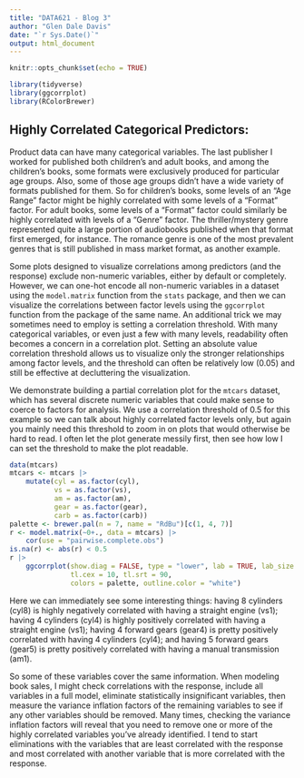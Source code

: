 ```yaml
---
title: "DATA621 - Blog 3"
author: "Glen Dale Davis"
date: "`r Sys.Date()`"
output: html_document
---
```


```r
knitr::opts_chunk$set(echo = TRUE)
```

```r
library(tidyverse)
library(ggcorrplot)
library(RColorBrewer)

```

## Highly Correlated Categorical Predictors:

Product data can have many categorical variables. The last publisher I worked for published both children's and adult books, and among the children's books, some formats were exclusively produced for particular age groups. Also, some of those age groups didn't have a wide variety of formats published for them. So for children's books, some levels of an "Age Range" factor might be highly correlated with some levels of a "Format" factor. For adult books, some levels of a "Format" factor could similarly be highly correlated with levels of a "Genre" factor. The thriller/mystery genre represented quite a large portion of audiobooks published when that format first emerged, for instance. The romance genre is one of the most prevalent genres that is still published in mass market format, as another example. 

Some plots designed to visualize correlations among predictors (and the response) exclude non-numeric variables, either by default or completely. However, we can one-hot encode all non-numeric variables in a dataset using the `model.matrix` function from the `stats` package, and then we can visualize the correlations between factor levels using the `ggcorrplot` function from the package of the same name. An additional trick we may sometimes need to employ is setting a correlation threshold. With many categorical variables, or even just a few with many levels, readability often becomes a concern in a correlation plot. Setting an absolute value correlation threshold allows us to visualize only the stronger relationships among factor levels, and the threshold can often be relatively low (0.05) and still be effective at decluttering the visualization.

We demonstrate building a partial correlation plot for the `mtcars` dataset, which has several discrete numeric variables that could make sense to coerce to factors for analysis. We use a correlation threshold of 0.5 for this example so we can talk about highly correlated factor levels only, but again you mainly need this threshold to zoom in on plots that would otherwise be hard to read. I often let the plot generate messily first, then see how low I can set the threshold to make the plot readable. 

```r
data(mtcars)
mtcars <- mtcars |>
    mutate(cyl = as.factor(cyl),
           vs = as.factor(vs),
           am = as.factor(am),
           gear = as.factor(gear),
           carb = as.factor(carb))
palette <- brewer.pal(n = 7, name = "RdBu")[c(1, 4, 7)]
r <- model.matrix(~0+., data = mtcars) |>
    cor(use = "pairwise.complete.obs")
is.na(r) <- abs(r) < 0.5
r |>
    ggcorrplot(show.diag = FALSE, type = "lower", lab = TRUE, lab_size = 3,
               tl.cex = 10, tl.srt = 90,
               colors = palette, outline.color = "white")

```

Here we can immediately see some interesting things: having 8 cylinders (cyl8) is highly negatively correlated with having a straight engine (vs1); having 4 cylinders (cyl4) is highly positively correlated with having a straight engine (vs1); having 4 forward gears (gear4) is pretty positively correlated with having 4 cylinders (cyl4); and having 5 forward gears (gear5) is pretty positively correlated with having a manual transmission (am1).

So some of these variables cover the same information. When modeling book sales, I might check correlations with the response, include all variables in a full model, eliminate statistically insignificant variables, then measure the variance inflation factors of the remaining variables to see if any other variables should be removed. Many times, checking the variance inflation factors will reveal that you need to remove one or more of the highly correlated variables you've already identified. I tend to start eliminations with the variables that are least correlated with the response and most correlated with another variable that is more correlated with the response.
